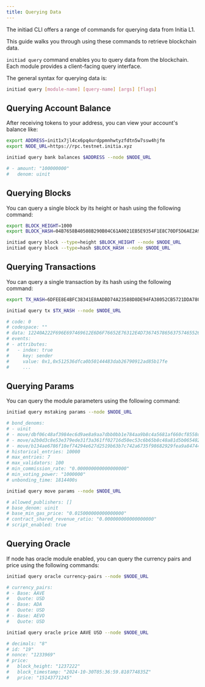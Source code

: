 ```yaml
---
title: Querying Data
---
```


The initiad CLI offers a range of commands for querying data from Initia L1.

This guide walks you through using these commands to retrieve blockchain data.

`initiad query` command enables you to query data from the blockchain. Each module provides a client-facing query interface. 

The general syntax for querying data is:

```bash
initiad query [module-name] [query-name] [args] [flags]
```

## Querying Account Balance

After receiving tokens to your address, you can view your account's balance like:

```bash
export ADDRESS=init1x7jl4cx6pq4urdppmnhwtyzfdtn5w7ssw4hjfm
export NODE_URL=https://rpc.testnet.initia.xyz

initiad query bank balances $ADDRESS --node $NODE_URL

# - amount: "100000000"
#   denom: uinit
```

## Querying Blocks

You can query a single block by its height or hash using the following command:

```bash
export BLOCK_HEIGHT=1000
export BLOCK_HASH=04B7658B40508B290B04C61A0021EB5E9354F1E8C70DF5D6AE2A9B1F0B8D32A3

initiad query block --type=height $BLOCK_HEIGHT --node $NODE_URL
initiad query block --type=hash $BLOCK_HASH --node $NODE_URL
```

## Querying Transactions

You can query a single transaction by its hash using the following command:

```bash
export TX_HASH=6DFEE8E4BFC38341E8AADBD74A23588D8DE94FA38052CB5721DDA780A24F8B1D

initiad query tx $TX_HASH --node $NODE_URL

# code: 0
# codespace: ""
# data: 12240A222F696E697469612E6D6F76652E76312E4D736745786563757465526573706F6E7365
# events:
# - attributes:
#   - index: true
#     key: sender
#     value: 0x1,0x512536dfca0b50144483dab26790912ad85b17fe
#     ...
```

## Querying Params

You can query the module parameters using the following command:

```bash
initiad query mstaking params --node $NODE_URL

# bond_denoms:
# - uinit
# - move/dbf06c48af3984ec6d9ae8a9aa7dbb0bb1e784aa9b8c4a5681af660cf8558d7d
# - move/a2b0d3c8e53e379ede31f3a361ff02716d50ec53c6b65b8c48a81d5b06548200
# - move/b134ae6786f10ef74294e627d2519b63b7c742a6735f98682929fea9a84744d2
# historical_entries: 10000
# max_entries: 7
# max_validators: 100
# min_commission_rate: "0.000000000000000000"
# min_voting_power: "1000000"
# unbonding_time: 1814400s

initiad query move params --node $NODE_URL

# allowed_publishers: []
# base_denom: uinit
# base_min_gas_price: "0.015000000000000000"
# contract_shared_revenue_ratio: "0.000000000000000000"
# script_enabled: true
```

## Querying Oracle

If node has oracle module enabled, you can query the currency pairs and price using the following commands:

```bash
initiad query oracle currency-pairs --node $NODE_URL

# currency_pairs:
# - Base: AAVE
#   Quote: USD
# - Base: ADA
#   Quote: USD
# - Base: AEVO
#   Quote: USD

initiad query oracle price AAVE USD --node $NODE_URL

# decimals: "8"
# id: "19"
# nonce: "1233969"
# price:
#   block_height: "1237222"
#   block_timestamp: "2024-10-30T05:36:59.810774835Z"
#   price: "15143771245"
```